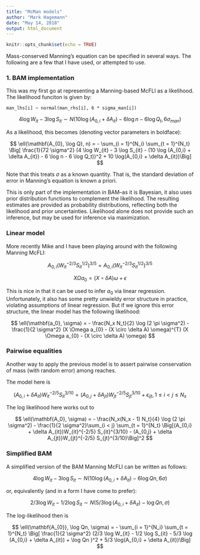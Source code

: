 ---
title: "McMan models"
author: "Mark Hagemann"
date: "May 14, 2018"
output: html_document
---

```{r setup, include=FALSE}
knitr::opts_chunk$set(echo = TRUE)
```

Mass-conserved Manning's equation can be specified in several ways. The following are a few that I have used, or attempted to use. 

### 1. BAM implementation

This was my first go at representing a Manning-based McFLI as a likelihood. The likelihood funciton is given by:

```
man_lhs[i] ~ normal(man_rhs[i], 6 * sigma_man[i])
```


$$
4  \log W_{it} - 3  \log S_{it} \sim N(10  \log (A_{0,i} + \delta A_{it}) - 6  \log n - 6  \log Q_t, 6  \sigma_{man})
$$


As a likelihood, this becomes (denoting vector parameters in boldface):

$$
\ell(\mathbf{A_{0}, \log Q}, n) = - \sum_{i = 1}^{N_i} \sum_{t = 1}^{N_t} \Big[ \frac{1}{72 \sigma^2} (4  \log W_{it} - 3  \log S_{it}  - (10  \log (A_{0,i} + \delta A_{it}) - 6  \log n - 6  \log Q_t))^2 + 10 \log(A_{0,i} + \delta A_{it})\Big]
$$


Note that this treats $\sigma$ as a known quantity. That is, the standard deviation of error in Manning's equation is known a priori. 

This is only part of the implementation in BAM--as it is Bayesian, it also uses prior distribution functions to complement the likelihood. The resulting estimates are provided as probability distributions, reflecting both the likelihood and prior uncertainties. Likelihood alone does not provide such an inference, but may be used for inference via maximization. 

### Linear model 

More recently Mike and I have been playing around with the following Manning McFLI:

$$
A_{0,i} (W_{it}^{-2/3} S_{it}^{1/2})^{3/5} = A_{0,i} (W_{it}^{-2/3} S_{it}^{1/2})^{3/5}
$$


$$
X \Omega a_0 = (X \circ \delta A) \omega + \epsilon
$$

This is nice in that it can be used to infer $a_0$ via linear regression. Unfortunately, it also has some pretty unwieldy error structure in practice, violating assumptions of linear regression. But if we ignore this error structure, the linear model has the following likelihood: 

$$
\ell(\mathbf{a_0}, \sigma) = - \frac{N_x N_t}{2} \log (2 \pi \sigma^2) - \frac{1}{2 \sigma^2} (X \Omega a_{0} - (X \circ \delta A) \omega)^{T} (X \Omega a_{0} - (X \circ \delta A) \omega)
$$


### Pairwise equalities

Another way to apply the previous model is to assert pairwise conservation of mass (with random error) among reaches. 

The model here is 

$$
(A_{0,i} + \delta A_{it})W_{it}^{-2/5} S_{it}^{3/10} = (A_{0,j} + \delta A_{jt})W_{jt}^{-2/5} S_{jt}^{3/10} + \epsilon_{ijt}, 1 \leq i < j \leq N_x
$$


The log likelihood here works out to 

$$
\ell(\mathbf{A_0}, \sigma) =  - \frac{N_x(N_x - 1) N_t}{4} \log (2 \pi \sigma^2) - \frac{1}{2 \sigma^2}\sum_{i < j} \sum_{t = 1}^{N_t} \Big[(A_{0,i} + \delta A_{it})W_{it}^{-2/5} S_{it}^{3/10} - (A_{0,j} + \delta A_{jt})W_{jt}^{-2/5} S_{jt}^{3/10}\Big]^2
$$


### Simplified BAM

A simplified version of the BAM Manning McFLI can be written as follows:

$$
4  \log W_{it} - 3  \log S_{it} \sim N(10  \log (A_{0,i} + \delta A_{it}) - 6  \log Qn, 6  \sigma)
$$

or, equivalently (and in a form I have come to prefer):

$$
2/3 \log W_{it} - 1/2  \log S_{it} \sim N(5/3  \log (A_{0,i} + \delta A_{it}) - \log Qn, \sigma)
$$

The log-likelihood then is 

$$
\ell(\mathbf{A_{0}}, \log Qn, \sigma) = - \sum_{i = 1}^{N_i} \sum_{t = 1}^{N_t} \Big[ \frac{1}{2 \sigma^2} (2/3  \log W_{it} - 1/2  \log S_{it}  - 5/3  \log (A_{0,i} + \delta A_{it}) + \log Qn )^2 + 5/3 \log(A_{0,i} + \delta A_{it})\Big]
$$
